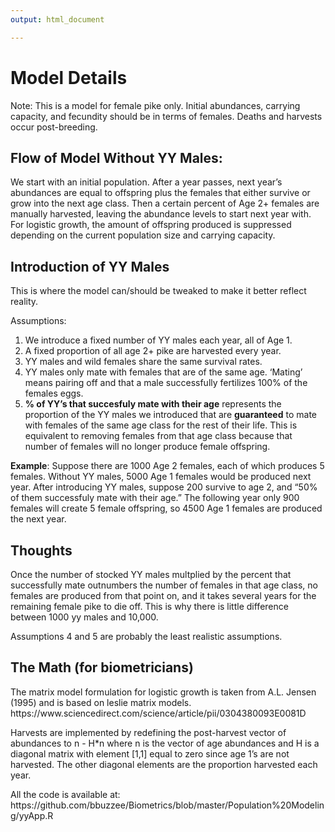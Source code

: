 ```yaml
---
output: html_document

---
```


# Model Details


Note: This is a model for female pike only. Initial abundances, carrying capacity, and fecundity should be in terms of females. Deaths and harvests occur post-breeding.
 
## Flow of Model Without YY Males: 
We start with an initial population. After a year passes, next year's abundances are equal to offspring plus the females that either survive or grow into the next age class. Then a certain percent of Age 2+ females are manually harvested, leaving the abundance levels to start next year with. For logistic growth, the amount of offspring produced is suppressed depending on the current population size and carrying capacity.

## Introduction of YY Males

This is where the model can/should be tweaked to make it better reflect reality. 

Assumptions:

 1. We introduce a fixed number of YY males each year, all of Age 1.
 2. A fixed proportion of all age 2+ pike are harvested every year.
 3. YY males and wild females share the same survival rates.
 4. YY males only mate with females that are of the same age. 'Mating' means pairing off and that a male successfully fertilizes 100% of the females eggs.
 5.  __% of YY's that succesfuly mate with their age__ represents the proportion of the YY males we introduced that are __guaranteed__ to mate with females of the same age class for the rest of their life. This is equivalent to removing females from that age class because that number of females will no longer produce female offspring.
 


__Example__: Suppose there are 1000 Age 2 females, each of which produces 5 females. Without YY males, 5000 Age 1 females would be produced next year. After introducing YY males, suppose 200 survive to age 2, and "50% of them successfuly mate with their age." The following year only 900 females will create 5 female offspring, so 4500 Age 1 females are produced the next year.

## Thoughts

Once the number of stocked YY males multplied by the percent that successfully mate outnumbers the number of females in that age class, no females are produced from that point on, and it takes several years for the remaining female pike to die off. This is why there is little difference between 1000 yy males and 10,000.

Assumptions 4 and 5 are probably the least realistic assumptions.





## The Math (for biometricians)

The matrix model formulation for logistic growth is taken from A.L. Jensen (1995) and is based on leslie matrix models. https://www.sciencedirect.com/science/article/pii/0304380093E0081D

Harvests are implemented by redefining the post-harvest vector of abundances to n - H*n where n is the vector of age abundances and H is a diagonal matrix with element [1,1] equal to zero since age 1's are not harvested. The other diagonal elements are the proportion harvested each year.

All the code is available at: https://github.com/bbuzzee/Biometrics/blob/master/Population%20Modeling/yyApp.R
